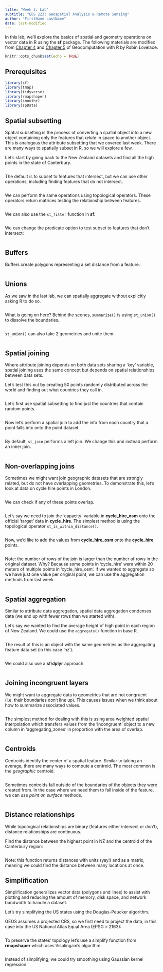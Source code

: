 ```yaml
---
title: "Week 3: Lab"
subtitle: "EDS 223: Geospatial Analysis & Remote Sensing"
author: "FirstName LastName"
date: last-modified
---
```


In this lab, we'll explore the basics of spatial and geometry operations on vector data in R using the **sf** package.
The following materials are modified from [Chapter 4](https://geocompr.robinlovelace.net/spatial-operations.html) and [Chapter 5](https://geocompr.robinlovelace.net/geometry-operations.html) of Geocomputation with R by Robin Lovelace.

```r
knitr::opts_chunk$set(echo = TRUE)
```

## Prerequisites

```r
library(sf)
library(tmap)
library(tidyverse)
library(rmapshaper)
library(smoothr)
library(spData)
```

## Spatial subsetting
Spatial subsetting is the process of converting a spatial object into a new object containing only the features that *relate* in space to another object. This is analogous the attribute subsetting that we covered last week. There are many ways to spatially subset in R, so we will explore a few.

Let's start by going back to the New Zealand datasets and find all the high points in the state of Canterbury.  

```r
```

The default is to subset to features that intersect, but we can use other operations, including finding features that do not intersect.

```r

```

We can perform the same operations using topological operators. These operators return matrices testing the relationship between features. 

```r

```

We can also use the `st_filter` function in **sf**:

```r

```


We can change the predicate option to test subset to features that don't intersect:

```r

```

## Buffers

Buffers create polygons representing a set distance from a feature.

```r

```

## Unions
As we saw in the last lab, we can spatially aggregate without explicitly asking R to do so.

```r

```

What is going on here? Behind the scenes, `summarize()` is using `st_union()` to dissolve the boundaries.

```r

```

`st_union()` can also take 2 geometries and unite them.

```r

```

## Spatial joining
Where attribute joining depends on both data sets sharing a 'key' variable, spatial joining uses the same concept but depends on spatial relationships between data sets. 

Let's test this out by creating 50 points randomly distributed across the world and finding out what countries they call in.

```r

```

Let's first use spatial subsetting to find just the countries that contain random points.

```r

```


Now let's perform a spatial join to add the info from each country that a point falls into onto the point dataset.

```r

```

By default, `st_join` performs a left join. We change this and instead perform an inner join.

```r

```

## Non-overlapping joins
Sometimes we might want join geographic datasets that are strongly related, but do not have overlapping geometries. To demonstrate this, let's look at data on cycle hire points in London.

```r

```

We can check if any of these points overlap.

```r

```

Let's say we need to join the 'capacity' variable in **cycle_hire_osm** onto the official 'target' data in **cycle_hire**. The simplest method is using the topological operator `st_is_within_distance()`.

```r

```

Now, we'd like to add the values from **cycle_hire_osm** onto the **cycle_hire** points.
```r

```

Note: the number of rows of the join is larger than the number of rows in the original dataset. Why? Because some points in 'cycle_hire' were within 20 meters of multiple points in 'cycle_hire_osm'. If we wanted to aggregate so we have just one value per original point, we can use the aggregation methods from last week.

```r

```

## Spatial aggregation
Similar to attribute data aggregation, spatial data aggregation condenses data (we end up with fewer rows than we started with).

Let's say we wanted to find the average height of high point in each region of New Zealand. We could use the `aggregate()` function in base R.

```r

```

The result of this is an object with the same geometries as the aggregating feature data set (in this case 'nz').

```r

```

We could also use a **sf**/**dplyr** approach.
```r

```

## Joining incongruent layers
We might want to aggregate data to geometries that are not congruent (i.e. their boundaries don't line up). This causes issues when we think about how to summarize associated values.

```r

```

The simplest method for dealing with this is using area weighted spatial interpolation which transfers values from the 'incongruent' object to a new column in 'aggregating_zones' in proportion with the area of overlap. 

```r

```

## Centroids
Centroids identify the center of a spatial feature. Similar to taking an average, there are many ways to compute a centroid. The most common is the *geographic* centroid.

```r

```

Sometimes centroids fall outside of the boundaries of the objects they were created from. In the case where we need them to fall inside of the feature, we can use *point on surface* methods.

```r

```

## Distance relationships
While topological relationships are binary (features either intersect or don't), distance relationships are continuous. 

Find the distance between the highest point in NZ and the centroid of the Canterbury region:

```r

```

Note: this function returns distances with units (yay!) and as a matrix, meaning we could find the distance between many locations at once.

## Simplification
Simplification generalizes vector data (polygons and lines) to assist with plotting and reducing the amount of memory, disk space, and network bandwidth to handle a dataset.

Let's try simplifying the US states using the Douglas-Peucker algorithm. 

GEOS assumes a projected CRS, so we first need to project the data, in this case into the US National Atlas Equal Area (EPSG = 2163):

```r

```

To preserve the states' topology let's use a simplify function from **rmapshaper** which uses Visalingam's algorithm.

```r

```

Instead of simplifying, we could try smoothing using Gaussian kernel regression.

```r

```

